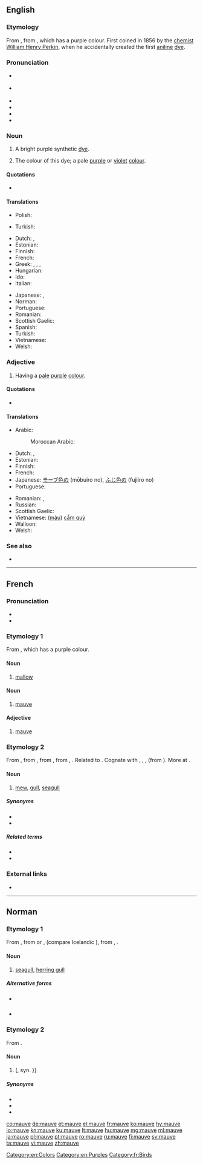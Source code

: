 ==English==
{{was wotd|2006|May|3}}
{{wikipedia}}

===Etymology===
From {{etyl|fr|en}} {{m|fr|mauve}}, from {{etyl|la|en}} {{m|la|malva||mallow}}, which has a purple colour. First coined in 1856 by the [[chemist]] [[w:William Henry Perkin|William Henry Perkin]], when he accidentally created the first [[aniline]] [[dye]].

===Pronunciation===
* {{a|UK}} {{IPA|/məʊv/|lang=en}}
* {{a|US}} {{IPA|/mɔːv/|/moʊv/|lang=en}}
* {{audio|En-uk-mauve.ogg|Audio (UK)|lang=en}}
* {{audio|en-us-mauve.ogg|Audio (US)|lang=en}}
* {{audio|en-us-mauve2.ogg|Audio (US) (alternative)|lang=en}}
* {{rhymes|əʊv|lang=en}}

===Noun===
{{en-noun}}

# {{lb|en|historical}} A bright purple synthetic [[dye]].
# The colour of this dye; a pale [[purple]] or [[violet]] [[color|colour]].
#: {{color panel|E0B0FF}}

====Quotations====
* {{seeCites}}

====Translations====
{{trans-top|dye}}
* Polish: {{t+|pl|moweina|f}}
{{trans-mid}}
* Turkish: {{t+|tr|eflatun}}
{{trans-bottom}}

{{trans-top|colour}}
* Dutch: {{t|nl|mauve|n}}, {{t+|nl|paars|n}}
* Estonian: {{t|et|kahvatulilla}}
* Finnish: {{t|fi|malvanväri}}
* French: {{t+|fr|mauve|m}}
* Greek: {{t+|el|μωβ}}, {{t+|el|ιώδες}}, {{t|el|μαβί}}, {{t+|el|πορφυρό}}
* Hungarian: {{t+|hu|mályva}}
* Ido: {{t+|io|malva}}
* Italian: {{t+|it|malva}}
{{trans-mid}}
* Japanese: {{t|ja|モーブ色|tr=mōbuiro}}, {{t|ja|ふじ色|tr=fujiiro}}
* Norman: {{t|nrf|lîlas}} {{qualifier|Jersey}}
* Portuguese: {{t+|pt|lilás}}
* Romanian: {{t+|ro|mov|n}}
* Scottish Gaelic: {{t|gd|liath-phurpur|m}}
* Spanish: {{t+|es|malva}}
* Turkish: {{t+|tr|eflatun}}
* Vietnamese: {{t|vi|([[màu]]) [[cẩm quỳ]]}}
* Welsh: {{t|cy|porffor gwelw|m}}
{{trans-bottom}}

===Adjective===
{{en-adj|er|more}}

# Having a [[pale]] [[purple]] [[colour]].

====Quotations====
* {{seeCites}}

====Translations====
{{trans-top|colour}}
* Arabic: {{t|ar|بَنَفْسَجِيّ|m}}
*: Moroccan Arabic: {{t|ary|حمْسي|m|tr=ḥəmsi}}
* Dutch: {{t|nl|mauve}}, {{t+|nl|paars}}
* Estonian: {{t|et|kahvatulilla}}
* Finnish: {{t|fi|malvanvärinen}}
* French: {{t+|fr|mauve}}
* Japanese: [[モーブ色]]の (mōbuiro no), [[ふじ色]]の (fujiiro no)
* Portuguese: {{t+|pt|lilás|m}}
{{trans-mid}}
* Romanian: {{t+|ro|mov}}, {{t+|ro|liliachiu}}
* Russian: {{t|ru|розовато-лиловый}}
* Scottish Gaelic: {{t|gd|liath-phurpur}}
* Vietnamese: ([[màu]]) [[cẩm quỳ]]
* Walloon: {{t+|wa|måve|m|f}}
* Welsh: {{t|cy|porffor gwelw}}
{{trans-bottom}}

===See also===
* {{l|en|Appendix:Colors}}

[[Category:en:Colors]]
[[Category:en:Purples]]

----

==French==

===Pronunciation===
* {{audio|Fr-mauve.ogg|audio|lang=fr}}
* {{IPA|/mov/|lang=fr}}

===Etymology 1===
From {{etyl|la|fr}} {{m|la|malva||mallow}}, which has a purple colour.

====Noun====
{{fr-noun|f}}

# [[mallow]]

====Noun====
{{fr-noun|m}}

# [[mauve#English|mauve]]

====Adjective====
{{fr-adj}}

# [[mauve#English|mauve]]

===Etymology 2===
From {{etyl|frm|fr}}, from {{etyl|fro|fr}} {{m|fro|mave||mew}}, from {{etyl|ang|fr}} {{m|ang|mǣw||mew, seagull}}, from {{etyl|gem-pro|fr}} {{m|gem-pro|*maihwaz}}, {{m|gem-pro|*maiwaz||seagull}}. Related to {{m|fr|mouette}}. Cognate with {{cog|de|Möwe||seagull}}, {{cog|da|måge||seagull}}, {{cog|is|mávur||seagull}}, {{cog|pl|mewa||seagull}} (from {{etyl|gem|-}}). More at {{l|en|mew}}.

====Noun====
{{fr-noun|f}}

# [[mew]], [[gull]], [[seagull]]

=====Synonyms=====
* {{l|fr|mouette}}
* {{l|fr|goéland}}

=====Related terms=====
* {{l|fr|mauviette}}
* {{l|fr|mauvis}}

===External links===
* {{R:TLFi}}

[[Category:fr:Birds]]

----

==Norman==

===Etymology 1===
From {{etyl|fro|nrf}} {{m|fro|mave||mew}}, from {{etyl|ang|nrf}} {{m|ang|mǣw||mew, seagull}} or {{etyl|non|nrf}} {{m|non|már}}, {{m|non|mávar}} (compare Icelandic {{m|is|mávur}}), from {{etyl|gem-pro|nrf}} {{m|gem-pro|*maihwaz}}, {{m|gem-pro|*maiwaz||seagull}}.
{{wikipedia|lang=nrf}}

====Noun====
{{nrf-noun|f}}

# {{lb|nrf|Jersey}} [[seagull]], [[herring gull]]

=====Alternative forms=====
* {{l|nrf|mâove}} {{qualifier|continental Normandy}}
* {{l|nrf|maoue}} {{qualifier|Guernsey}}

{{catlangcode|nrf|Seabirds}}

===Etymology 2===
From {{etyl|la|nrf}} {{m|la|malva}}.

====Noun====
{{nrf-noun|f}}

# {{lb|nrf|Jersey}} {{vern|tree mallow}} ({{taxlink|Malva arborea|species|noshow=1|ver=161028}}, syn. {{taxlink|Lavatera arborea|species|noshow=1|ver=161028}}}}

=====Synonyms=====
* {{l|nrf|mauve dé gardîn}}
* {{l|nrf|grand' mauve}}
* {{l|nrf|maûvi}}

{{catlangcode|nrf|Plants}}

[[co:mauve]]
[[de:mauve]]
[[et:mauve]]
[[el:mauve]]
[[fr:mauve]]
[[ko:mauve]]
[[hy:mauve]]
[[io:mauve]]
[[kn:mauve]]
[[ku:mauve]]
[[lt:mauve]]
[[hu:mauve]]
[[mg:mauve]]
[[ml:mauve]]
[[ja:mauve]]
[[pl:mauve]]
[[pt:mauve]]
[[ro:mauve]]
[[ru:mauve]]
[[fi:mauve]]
[[sv:mauve]]
[[ta:mauve]]
[[vi:mauve]]
[[zh:mauve]]